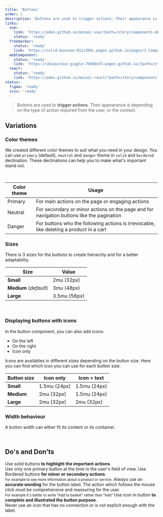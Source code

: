 ```yaml
---
title: 'Buttons'
order: 1
description: 'Buttons are used to trigger actions. Their appearance is depending on the type of action required from the user, or the context'
links:
  vue:
    link: 'https://adeo.github.io/mozaic-vue/?path=/story/components-mbutton'
    status: 'ready'
  freemarker:
    status: 'ready'
    link: 'https://solid-bassoon-011c369c.pages.github.io/pages/3_Components/buttons/'
  webComponent:
    status: 'ready'
    link: 'https://ubiquitous-giggle-7b5b6e33.pages.github.io/?path=/story/components-button'
  react:
    status: 'ready'
    link: 'https://adeo.github.io/mozaic-react/?path=/story/components-button'
status:
  figma: 'ready'
  scss: 'ready'
---
```


> Buttons are used to **trigger actions**. Their appearance is depending on the type of action required from the user, or the context.

## Variations

### Color themes

We created different color themes to suit what you need in your design.
You can use `primary` (default), `neutral` and `danger` theme in `solid` and `bordered` declination. These declinations can help you to make what's important stand out.

<Story id="action-button--styles" height="270" />

<br />

| Color theme | Usage                                                                                     |
| ----------- | ----------------------------------------------------------------------------------------- |
| Primary     | For main actions on the page or engaging actions                                          |
| Neutral     | For secondary or minor actions on the page and for navigation buttons like the pagination |
| Danger      | For buttons who the following actions is irrevocable, like deleting a product in a cart   |

### Sizes

There is 3 sizes for the buttons to create hierarchy and for a better adaptability.

| Size                   | Value        |
| ---------------------- | ------------ |
| **Small**              | 2mu (32px)   |
| **Medium** (_default_) | 3mu (48px)   |
| **Large**              | 3.5mu (56px) |

<Story id="action-button--sizes" />

<br />

### Displaying buttons with icons

In the button component, you can also add icons:

- On the left
- On the right
- Icon only

<Story id="action-button--with-icon" />

Icons are availables in different sizes depending on the button size. Here you can find which icon you can use for each button size:

| **Button size** | **Icon only** | **Icon + text** |
| --------------- | ------------- | --------------- |
| **Small**       | 1.5mu (24px)  | 1.5mu (24px)    |
| **Medium**      | 2mu (32px)    | 1.5mu (24px)    |
| **Large**       | 2mu (32px)    | 2mu (32px)      |

### Width behaviour

A button width can either fit its content or its container.

<Story id="action-button--widths" />

<br />

## Do's and Don'ts

<HintItem>
  Use solid buttons <b>to highlight the important actions</b>.<br />
</HintItem>
<HintItem>
  Use only one primary button at the time in the user's field of view.
</HintItem>
<HintItem>
  Use Bordered buttons <b>for minor or secondary actions</b>.<br />
  <small>For example to see more information about a product or service.</small>
</HintItem>
<HintItem>
  Always use an <b>accurate wording</b> for the button label. The action which
  follows the mouse click must be comprehensive and reassuring for the user.
  <br />
  <small>
    For example it's better to write "Add to basket" rather than "Add"
  </small>
</HintItem>
<HintItem>
  Use icon in button <b>to complete and illustrated the button purpose</b>.
  <br />
</HintItem>
<HintItem dont>
  Never use an icon that has no connection or is not explicit enough with the
  label.
</HintItem>
<Hint
  type="dont"
  title="Never use in proximity two solid buttons with the same color theme"
>
  <Story id="action-button--dont" />
</Hint>
